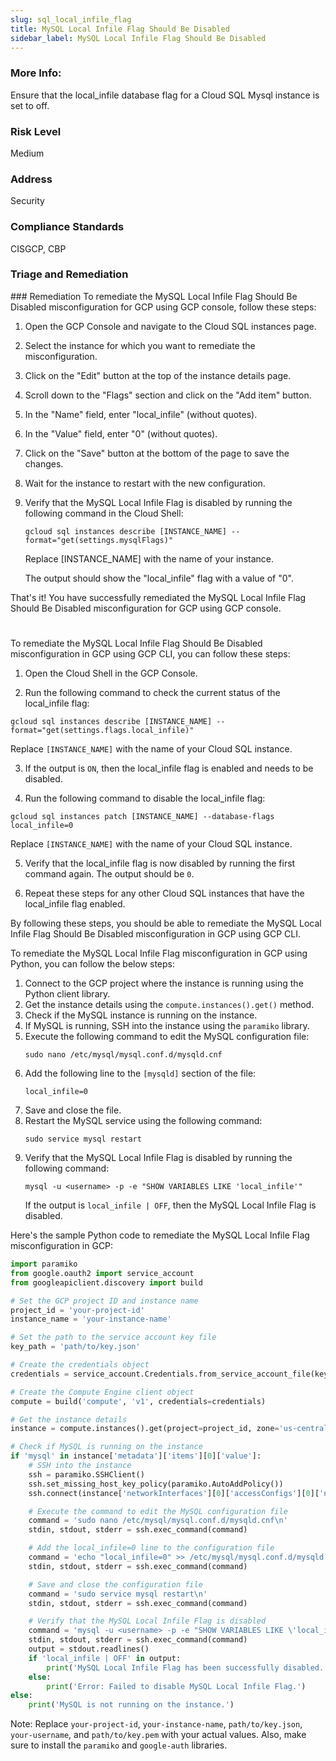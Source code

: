 ```yaml
---
slug: sql_local_infile_flag
title: MySQL Local Infile Flag Should Be Disabled
sidebar_label: MySQL Local Infile Flag Should Be Disabled
---
```


### More Info:

Ensure that the local_infile database flag for a Cloud SQL Mysql instance is set to off.

### Risk Level

Medium

### Address

Security

### Compliance Standards

CISGCP, CBP

### Triage and Remediation
<Tabs>
<Tab title='Remediation'>
### Remediation

<AccordionGroup>
<Accordion title='Using Console' defaultOpen='true'>
To remediate the MySQL Local Infile Flag Should Be Disabled misconfiguration for GCP using GCP console, follow these steps:

1. Open the GCP Console and navigate to the Cloud SQL instances page.

2. Select the instance for which you want to remediate the misconfiguration.

3. Click on the "Edit" button at the top of the instance details page.

4. Scroll down to the "Flags" section and click on the "Add item" button.

5. In the "Name" field, enter "local_infile" (without quotes).

6. In the "Value" field, enter "0" (without quotes).

7. Click on the "Save" button at the bottom of the page to save the changes.

8. Wait for the instance to restart with the new configuration.

9. Verify that the MySQL Local Infile Flag is disabled by running the following command in the Cloud Shell:

   `gcloud sql instances describe [INSTANCE_NAME] --format="get(settings.mysqlFlags)"`

   Replace [INSTANCE_NAME] with the name of your instance.

   The output should show the "local_infile" flag with a value of "0".

That's it! You have successfully remediated the MySQL Local Infile Flag Should Be Disabled misconfiguration for GCP using GCP console.

#
</Accordion>

<Accordion title='Using CLI'>
To remediate the MySQL Local Infile Flag Should Be Disabled misconfiguration in GCP using GCP CLI, you can follow these steps:

1. Open the Cloud Shell in the GCP Console.

2. Run the following command to check the current status of the local_infile flag:

```
gcloud sql instances describe [INSTANCE_NAME] --format="get(settings.flags.local_infile)"
```

Replace `[INSTANCE_NAME]` with the name of your Cloud SQL instance.

3. If the output is `ON`, then the local_infile flag is enabled and needs to be disabled.

4. Run the following command to disable the local_infile flag:

```
gcloud sql instances patch [INSTANCE_NAME] --database-flags local_infile=0
```

Replace `[INSTANCE_NAME]` with the name of your Cloud SQL instance.

5. Verify that the local_infile flag is now disabled by running the first command again. The output should be `0`.

6. Repeat these steps for any other Cloud SQL instances that have the local_infile flag enabled.

By following these steps, you should be able to remediate the MySQL Local Infile Flag Should Be Disabled misconfiguration in GCP using GCP CLI.
</Accordion>

<Accordion title='Using Python'>
To remediate the MySQL Local Infile Flag misconfiguration in GCP using Python, you can follow the below steps:

1. Connect to the GCP project where the instance is running using the Python client library.
2. Get the instance details using the `compute.instances().get()` method.
3. Check if the MySQL instance is running on the instance.
4. If MySQL is running, SSH into the instance using the `paramiko` library.
5. Execute the following command to edit the MySQL configuration file:
   ```
   sudo nano /etc/mysql/mysql.conf.d/mysqld.cnf
   ```
6. Add the following line to the `[mysqld]` section of the file:
   ```
   local_infile=0
   ```
7. Save and close the file.
8. Restart the MySQL service using the following command:
   ```
   sudo service mysql restart
   ```
9. Verify that the MySQL Local Infile Flag is disabled by running the following command:
   ```
   mysql -u <username> -p -e "SHOW VARIABLES LIKE 'local_infile'"
   ```
   If the output is `local_infile | OFF`, then the MySQL Local Infile Flag is disabled.

Here's the sample Python code to remediate the MySQL Local Infile Flag misconfiguration in GCP:

```python
import paramiko
from google.oauth2 import service_account
from googleapiclient.discovery import build

# Set the GCP project ID and instance name
project_id = 'your-project-id'
instance_name = 'your-instance-name'

# Set the path to the service account key file
key_path = 'path/to/key.json'

# Create the credentials object
credentials = service_account.Credentials.from_service_account_file(key_path)

# Create the Compute Engine client object
compute = build('compute', 'v1', credentials=credentials)

# Get the instance details
instance = compute.instances().get(project=project_id, zone='us-central1-a', instance=instance_name).execute()

# Check if MySQL is running on the instance
if 'mysql' in instance['metadata']['items'][0]['value']:
    # SSH into the instance
    ssh = paramiko.SSHClient()
    ssh.set_missing_host_key_policy(paramiko.AutoAddPolicy())
    ssh.connect(instance['networkInterfaces'][0]['accessConfigs'][0]['natIP'], username='your-username', key_filename='path/to/key.pem')

    # Execute the command to edit the MySQL configuration file
    command = 'sudo nano /etc/mysql/mysql.conf.d/mysqld.cnf\n'
    stdin, stdout, stderr = ssh.exec_command(command)

    # Add the local_infile=0 line to the configuration file
    command = 'echo "local_infile=0" >> /etc/mysql/mysql.conf.d/mysqld.cnf\n'
    stdin, stdout, stderr = ssh.exec_command(command)

    # Save and close the configuration file
    command = 'sudo service mysql restart\n'
    stdin, stdout, stderr = ssh.exec_command(command)

    # Verify that the MySQL Local Infile Flag is disabled
    command = 'mysql -u <username> -p -e "SHOW VARIABLES LIKE \'local_infile\'"\n'
    stdin, stdout, stderr = ssh.exec_command(command)
    output = stdout.readlines()
    if 'local_infile | OFF' in output:
        print('MySQL Local Infile Flag has been successfully disabled.')
    else:
        print('Error: Failed to disable MySQL Local Infile Flag.')
else:
    print('MySQL is not running on the instance.')
``` 

Note: Replace `your-project-id`, `your-instance-name`, `path/to/key.json`, `your-username`, and `path/to/key.pem` with your actual values. Also, make sure to install the `paramiko` and `google-auth` libraries.
</Accordion>

</AccordionGroup>
</Tab>
</Tabs>

